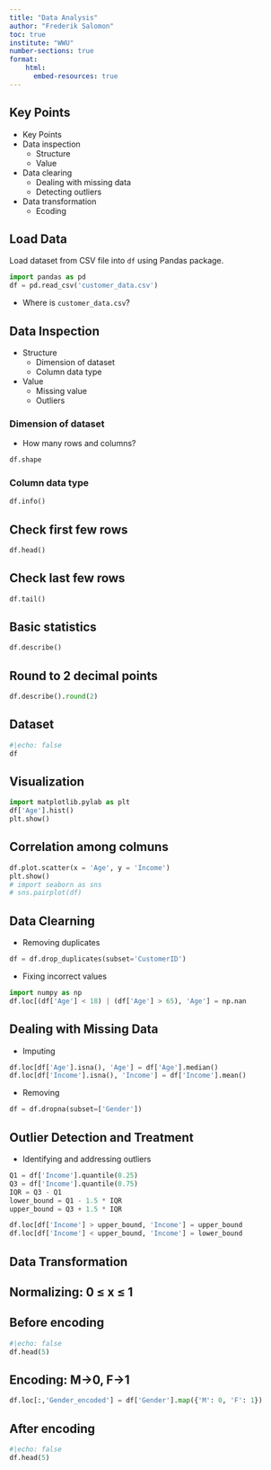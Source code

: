 ```yaml
---
title: "Data Analysis"
author: "Frederik Salomon"
toc: true
institute: "WWU"
number-sections: true
format:
    html:
      embed-resources: true
---
```


## Key Points 

- Key Points
- Data inspection
  - Structure
  - Value
- Data clearing
  - Dealing with missing data
  - Detecting outliers
- Data transformation
  - Ecoding

## Load Data 

Load dataset from CSV file into `df` using Pandas package.


```python
import pandas as pd
df = pd.read_csv('customer_data.csv')
```
- Where is `customer_data.csv`?

## Data Inspection
- Structure
  - Dimension of dataset
  - Column data type
- Value
  - Missing value
  - Outliers

### Dimension of dataset
- How many rows and columns?


```python
df.shape
```

### Column data type


```python
df.info()

```

## Check first few rows


```python
df.head()
```

## Check last few rows

```python
df.tail()
```

## Basic statistics

```python
df.describe()
```

## Round to 2 decimal points


```python
df.describe().round(2)
```

## Dataset


```python
#|echo: false
df
```

## Visualization


```python
import matplotlib.pylab as plt
df['Age'].hist()
plt.show()
```

## Correlation among colmuns


```python
df.plot.scatter(x = 'Age', y = 'Income')
plt.show()
# import seaborn as sns
# sns.pairplot(df)
```

## Data Clearning
- Removing duplicates


```python
df = df.drop_duplicates(subset='CustomerID')
```
- Fixing incorrect values


```python
import numpy as np
df.loc[(df['Age'] < 18) | (df['Age'] > 65), 'Age'] = np.nan
```

## Dealing with Missing Data
- Imputing
```python
df.loc[df['Age'].isna(), 'Age'] = df['Age'].median()
df.loc[df['Income'].isna(), 'Income'] = df['Income'].mean()
```

- Removing

```python
df = df.dropna(subset=['Gender'])
```
## Outlier Detection and Treatment
- Identifying and addressing outliers

```python
Q1 = df['Income'].quantile(0.25)
Q3 = df['Income'].quantile(0.75)
IQR = Q3 - Q1
lower_bound = Q1 - 1.5 * IQR
upper_bound = Q3 + 1.5 * IQR

df.loc[df['Income'] > upper_bound, 'Income'] = upper_bound
df.loc[df['Income'] < upper_bound, 'Income'] = lower_bound
```
 


 
## Data Transformation

## Normalizing: 0 ≤ x ≤ 1

## Before encoding

```python
#|echo: false
df.head(5)
```

##  Encoding: M->0, F->1


```python
df.loc[:,'Gender_encoded'] = df['Gender'].map({'M': 0, 'F': 1})
```

## After encoding

```python
#|echo: false
df.head(5)
```
